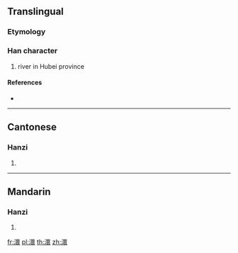{{character info/new}}
==Translingual==

===Etymology===
{{Han compound|水|睘|c1=s|c2=p|t1=water|ls=psc}}

===Han character===
{{Han char|rn=85|rad=水|as=13|sn=16|four=36132|canj=EWLV}}

# river in Hubei province

====References====
* {{Han ref|kx=0653.290|dkj=18414|dj=1063.230|hdz=31758.010|uh=6FB4|ud=28596|bh=BF4A|bd=48970}}

----

==Cantonese==

===Hanzi===
{{yue-hanzi|jyut=|y=waan4}}

# {{defn|lang=yue|sort=水13}}

----

==Mandarin==

===Hanzi===
{{cmn-hanzi|pin=[[dàn]] ([[dan4]]), [[huán]] ([[huan2]]), [[zhān]] ([[zhan1]])|wg=tan<sup>4</sup>, huan<sup>2</sup>, chan<sup>1</sup>}}

# {{defn|lang=cmn|sort=水13}}

[[fr:澴]]
[[pl:澴]]
[[th:澴]]
[[zh:澴]]